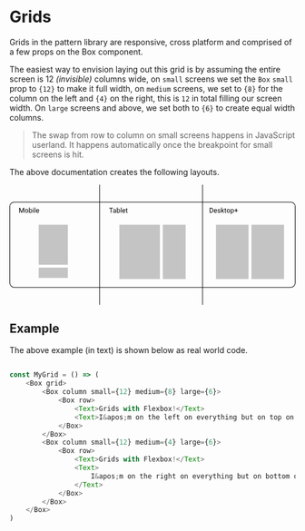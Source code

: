 
<Meta title="API Reference/Grid" />

<Logo />
<br />
<br />

# Grids

Grids in the pattern library are responsive, cross platform and comprised of a few props on the Box component.

The easiest way to envision laying out this grid is by assuming the entire screen is 12 _(invisible)_ columns wide, on `small` screens we set the `Box` `small` prop to `{12}` to make it full width, on `medium` screens, we set to `{8}` for the column on the left and `{4}` on the right, this is `12` in total filling our screen width. On `large` screens and above, we set both to `{6}` to create equal width columns.

> The swap from row to column on small screens happens in JavaScript userland. It happens automatically once the breakpoint for small screens is hit.

The above documentation creates the following layouts.

<Svg width="100%" viewBox="0 0 500 210" fill="none">
<Rect x="0.5" y="30.5" width="499" height="149" rx="7.5" stroke="black"/>
<Path d="M180.885 41.3945H178.143V49H177.023V41.3945H174.287V40.4688H180.885V41.3945ZM185.227 49C185.164 48.875 185.113 48.6523 185.074 48.332C184.57 48.8555 183.969 49.1172 183.27 49.1172C182.645 49.1172 182.131 48.9414 181.729 48.5898C181.33 48.2344 181.131 47.7852 181.131 47.2422C181.131 46.582 181.381 46.0703 181.881 45.707C182.385 45.3398 183.092 45.1562 184.002 45.1562H185.057V44.6582C185.057 44.2793 184.943 43.9785 184.717 43.7559C184.49 43.5293 184.156 43.416 183.715 43.416C183.328 43.416 183.004 43.5137 182.742 43.709C182.48 43.9043 182.35 44.1406 182.35 44.418H181.26C181.26 44.1016 181.371 43.7969 181.594 43.5039C181.82 43.207 182.125 42.9727 182.508 42.8008C182.895 42.6289 183.318 42.543 183.779 42.543C184.51 42.543 185.082 42.7266 185.496 43.0938C185.91 43.457 186.125 43.959 186.141 44.5996V47.5176C186.141 48.0996 186.215 48.5625 186.363 48.9062V49H185.227ZM183.428 48.1738C183.768 48.1738 184.09 48.0859 184.395 47.9102C184.699 47.7344 184.92 47.5059 185.057 47.2246V45.9238H184.207C182.879 45.9238 182.215 46.3125 182.215 47.0898C182.215 47.4297 182.328 47.6953 182.555 47.8867C182.781 48.0781 183.072 48.1738 183.428 48.1738ZM193.207 45.9004C193.207 46.8691 192.984 47.6484 192.539 48.2383C192.094 48.8242 191.496 49.1172 190.746 49.1172C189.945 49.1172 189.326 48.834 188.889 48.2676L188.836 49H187.84V40H188.924V43.3574C189.361 42.8145 189.965 42.543 190.734 42.543C191.504 42.543 192.107 42.834 192.545 43.416C192.986 43.998 193.207 44.7949 193.207 45.8066V45.9004ZM192.123 45.7773C192.123 45.0391 191.98 44.4688 191.695 44.0664C191.41 43.6641 191 43.4629 190.465 43.4629C189.75 43.4629 189.236 43.7949 188.924 44.459V47.2012C189.256 47.8652 189.773 48.1973 190.477 48.1973C190.996 48.1973 191.4 47.9961 191.689 47.5938C191.979 47.1914 192.123 46.5859 192.123 45.7773ZM195.756 49H194.672V40H195.756V49ZM200.127 49.1172C199.268 49.1172 198.568 48.8359 198.029 48.2734C197.49 47.707 197.221 46.9512 197.221 46.0059V45.8066C197.221 45.1777 197.34 44.6172 197.578 44.125C197.82 43.6289 198.156 43.2422 198.586 42.9648C199.02 42.6836 199.488 42.543 199.992 42.543C200.816 42.543 201.457 42.8145 201.914 43.3574C202.371 43.9004 202.6 44.6777 202.6 45.6895V46.1406H198.305C198.32 46.7656 198.502 47.2715 198.85 47.6582C199.201 48.041 199.646 48.2324 200.186 48.2324C200.568 48.2324 200.893 48.1543 201.158 47.998C201.424 47.8418 201.656 47.6348 201.855 47.377L202.518 47.8926C201.986 48.709 201.189 49.1172 200.127 49.1172ZM199.992 43.4336C199.555 43.4336 199.188 43.5938 198.891 43.9141C198.594 44.2305 198.41 44.6758 198.34 45.25H201.516V45.168C201.484 44.6172 201.336 44.1914 201.07 43.8906C200.805 43.5859 200.445 43.4336 199.992 43.4336ZM205.33 41.125V42.6602H206.514V43.498H205.33V47.4297C205.33 47.6836 205.383 47.875 205.488 48.0039C205.594 48.1289 205.773 48.1914 206.027 48.1914C206.152 48.1914 206.324 48.168 206.543 48.1211V49C206.258 49.0781 205.98 49.1172 205.711 49.1172C205.227 49.1172 204.861 48.9707 204.615 48.6777C204.369 48.3848 204.246 47.9688 204.246 47.4297V43.498H203.092V42.6602H204.246V41.125H205.33Z" fill="black"/>
<Path d="M349.99 49V40.4688H352.398C353.141 40.4688 353.797 40.6328 354.367 40.9609C354.938 41.2891 355.377 41.7559 355.686 42.3613C355.998 42.9668 356.156 43.6621 356.16 44.4473V44.9922C356.16 45.7969 356.004 46.502 355.691 47.1074C355.383 47.7129 354.939 48.1777 354.361 48.502C353.787 48.8262 353.117 48.9922 352.352 49H349.99ZM351.115 41.3945V48.0801H352.299C353.166 48.0801 353.84 47.8105 354.32 47.2715C354.805 46.7324 355.047 45.9648 355.047 44.9688V44.4707C355.047 43.502 354.818 42.75 354.361 42.2148C353.908 41.6758 353.264 41.4023 352.428 41.3945H351.115ZM360.326 49.1172C359.467 49.1172 358.768 48.8359 358.229 48.2734C357.689 47.707 357.42 46.9512 357.42 46.0059V45.8066C357.42 45.1777 357.539 44.6172 357.777 44.125C358.02 43.6289 358.355 43.2422 358.785 42.9648C359.219 42.6836 359.688 42.543 360.191 42.543C361.016 42.543 361.656 42.8145 362.113 43.3574C362.57 43.9004 362.799 44.6777 362.799 45.6895V46.1406H358.504C358.52 46.7656 358.701 47.2715 359.049 47.6582C359.4 48.041 359.846 48.2324 360.385 48.2324C360.768 48.2324 361.092 48.1543 361.357 47.998C361.623 47.8418 361.855 47.6348 362.055 47.377L362.717 47.8926C362.186 48.709 361.389 49.1172 360.326 49.1172ZM360.191 43.4336C359.754 43.4336 359.387 43.5938 359.09 43.9141C358.793 44.2305 358.609 44.6758 358.539 45.25H361.715V45.168C361.684 44.6172 361.535 44.1914 361.27 43.8906C361.004 43.5859 360.645 43.4336 360.191 43.4336ZM367.75 47.3184C367.75 47.0254 367.639 46.7988 367.416 46.6387C367.197 46.4746 366.812 46.334 366.262 46.2168C365.715 46.0996 365.279 45.959 364.955 45.7949C364.635 45.6309 364.396 45.4355 364.24 45.209C364.088 44.9824 364.012 44.7129 364.012 44.4004C364.012 43.8809 364.23 43.4414 364.668 43.082C365.109 42.7227 365.672 42.543 366.355 42.543C367.074 42.543 367.656 42.7285 368.102 43.0996C368.551 43.4707 368.775 43.9453 368.775 44.5234H367.686C367.686 44.2266 367.559 43.9707 367.305 43.7559C367.055 43.541 366.738 43.4336 366.355 43.4336C365.961 43.4336 365.652 43.5195 365.43 43.6914C365.207 43.8633 365.096 44.0879 365.096 44.3652C365.096 44.627 365.199 44.8242 365.406 44.957C365.613 45.0898 365.986 45.2168 366.525 45.3379C367.068 45.459 367.508 45.6035 367.844 45.7715C368.18 45.9395 368.428 46.1426 368.588 46.3809C368.752 46.6152 368.834 46.9023 368.834 47.2422C368.834 47.8086 368.607 48.2637 368.154 48.6074C367.701 48.9473 367.113 49.1172 366.391 49.1172C365.883 49.1172 365.434 49.0273 365.043 48.8477C364.652 48.668 364.346 48.418 364.123 48.0977C363.904 47.7734 363.795 47.4238 363.795 47.0488H364.879C364.898 47.4121 365.043 47.7012 365.312 47.916C365.586 48.127 365.945 48.2324 366.391 48.2324C366.801 48.2324 367.129 48.1504 367.375 47.9863C367.625 47.8184 367.75 47.5957 367.75 47.3184ZM372.016 46.0645L371.336 46.7734V49H370.252V40H371.336V45.4434L371.916 44.7461L373.891 42.6602H375.209L372.742 45.3086L375.496 49H374.225L372.016 46.0645ZM377.799 41.125V42.6602H378.982V43.498H377.799V47.4297C377.799 47.6836 377.852 47.875 377.957 48.0039C378.062 48.1289 378.242 48.1914 378.496 48.1914C378.621 48.1914 378.793 48.168 379.012 48.1211V49C378.727 49.0781 378.449 49.1172 378.18 49.1172C377.695 49.1172 377.33 48.9707 377.084 48.6777C376.838 48.3848 376.715 47.9688 376.715 47.4297V43.498H375.561V42.6602H376.715V41.125H377.799ZM379.85 45.7715C379.85 45.1504 379.971 44.5918 380.213 44.0957C380.459 43.5996 380.799 43.2168 381.232 42.9473C381.67 42.6777 382.168 42.543 382.727 42.543C383.59 42.543 384.287 42.8418 384.818 43.4395C385.354 44.0371 385.621 44.832 385.621 45.8242V45.9004C385.621 46.5176 385.502 47.0723 385.264 47.5645C385.029 48.0527 384.691 48.4336 384.25 48.707C383.812 48.9805 383.309 49.1172 382.738 49.1172C381.879 49.1172 381.182 48.8184 380.646 48.2207C380.115 47.623 379.85 46.832 379.85 45.8477V45.7715ZM380.939 45.9004C380.939 46.6035 381.102 47.168 381.426 47.5938C381.754 48.0195 382.191 48.2324 382.738 48.2324C383.289 48.2324 383.727 48.0176 384.051 47.5879C384.375 47.1543 384.537 46.5488 384.537 45.7715C384.537 45.0762 384.371 44.5137 384.039 44.084C383.711 43.6504 383.273 43.4336 382.727 43.4336C382.191 43.4336 381.76 43.6465 381.432 44.0723C381.104 44.498 380.939 45.1074 380.939 45.9004ZM392.336 45.9004C392.336 46.8652 392.115 47.6426 391.674 48.2324C391.232 48.8223 390.635 49.1172 389.881 49.1172C389.111 49.1172 388.506 48.873 388.064 48.3848V51.4375H386.98V42.6602H387.971L388.023 43.3633C388.465 42.8164 389.078 42.543 389.863 42.543C390.625 42.543 391.227 42.8301 391.668 43.4043C392.113 43.9785 392.336 44.7773 392.336 45.8008V45.9004ZM391.252 45.7773C391.252 45.0625 391.1 44.498 390.795 44.084C390.49 43.6699 390.072 43.4629 389.541 43.4629C388.885 43.4629 388.393 43.7539 388.064 44.3359V47.3652C388.389 47.9434 388.885 48.2324 389.553 48.2324C390.072 48.2324 390.484 48.0273 390.789 47.6172C391.098 47.2031 391.252 46.5898 391.252 45.7773ZM396.824 44.4238H399.203V45.4492H396.824V48.1445H395.734V45.4492H393.355V44.4238H395.734V41.9336H396.824V44.4238Z" fill="black"/>
<Line x1="157.5" y1="2.18557e-08" x2="157.5" y2="210" stroke="black"/>
<Line x1="337.5" y1="2.18557e-08" x2="337.5" y2="210" stroke="black"/>
<Path d="M18.4434 40.4688L21.2324 47.4297L24.0215 40.4688H25.4805V49H24.3555V45.6777L24.4609 42.0918L21.6602 49H20.7988L18.0039 42.1094L18.1152 45.6777V49H16.9902V40.4688H18.4434ZM27.0098 45.7715C27.0098 45.1504 27.1309 44.5918 27.373 44.0957C27.6191 43.5996 27.959 43.2168 28.3926 42.9473C28.8301 42.6777 29.3281 42.543 29.8867 42.543C30.75 42.543 31.4473 42.8418 31.9785 43.4395C32.5137 44.0371 32.7812 44.832 32.7812 45.8242V45.9004C32.7812 46.5176 32.6621 47.0723 32.4238 47.5645C32.1895 48.0527 31.8516 48.4336 31.4102 48.707C30.9727 48.9805 30.4688 49.1172 29.8984 49.1172C29.0391 49.1172 28.3418 48.8184 27.8066 48.2207C27.2754 47.623 27.0098 46.832 27.0098 45.8477V45.7715ZM28.0996 45.9004C28.0996 46.6035 28.2617 47.168 28.5859 47.5938C28.9141 48.0195 29.3516 48.2324 29.8984 48.2324C30.4492 48.2324 30.8867 48.0176 31.2109 47.5879C31.5352 47.1543 31.6973 46.5488 31.6973 45.7715C31.6973 45.0762 31.5312 44.5137 31.1992 44.084C30.8711 43.6504 30.4336 43.4336 29.8867 43.4336C29.3516 43.4336 28.9199 43.6465 28.5918 44.0723C28.2637 44.498 28.0996 45.1074 28.0996 45.9004ZM39.5078 45.9004C39.5078 46.8691 39.2852 47.6484 38.8398 48.2383C38.3945 48.8242 37.7969 49.1172 37.0469 49.1172C36.2461 49.1172 35.627 48.834 35.1895 48.2676L35.1367 49H34.1406V40H35.2246V43.3574C35.6621 42.8145 36.2656 42.543 37.0352 42.543C37.8047 42.543 38.4082 42.834 38.8457 43.416C39.2871 43.998 39.5078 44.7949 39.5078 45.8066V45.9004ZM38.4238 45.7773C38.4238 45.0391 38.2812 44.4688 37.9961 44.0664C37.7109 43.6641 37.3008 43.4629 36.7656 43.4629C36.0508 43.4629 35.5371 43.7949 35.2246 44.459V47.2012C35.5566 47.8652 36.0742 48.1973 36.7773 48.1973C37.2969 48.1973 37.7012 47.9961 37.9902 47.5938C38.2793 47.1914 38.4238 46.5859 38.4238 45.7773ZM42.0566 49H40.9727V42.6602H42.0566V49ZM40.8848 40.9785C40.8848 40.8027 40.9375 40.6543 41.043 40.5332C41.1523 40.4121 41.3125 40.3516 41.5234 40.3516C41.7344 40.3516 41.8945 40.4121 42.0039 40.5332C42.1133 40.6543 42.168 40.8027 42.168 40.9785C42.168 41.1543 42.1133 41.3008 42.0039 41.418C41.8945 41.5352 41.7344 41.5938 41.5234 41.5938C41.3125 41.5938 41.1523 41.5352 41.043 41.418C40.9375 41.3008 40.8848 41.1543 40.8848 40.9785ZM44.9746 49H43.8906V40H44.9746V49ZM49.3457 49.1172C48.4863 49.1172 47.7871 48.8359 47.248 48.2734C46.709 47.707 46.4395 46.9512 46.4395 46.0059V45.8066C46.4395 45.1777 46.5586 44.6172 46.7969 44.125C47.0391 43.6289 47.375 43.2422 47.8047 42.9648C48.2383 42.6836 48.707 42.543 49.2109 42.543C50.0352 42.543 50.6758 42.8145 51.1328 43.3574C51.5898 43.9004 51.8184 44.6777 51.8184 45.6895V46.1406H47.5234C47.5391 46.7656 47.7207 47.2715 48.0684 47.6582C48.4199 48.041 48.8652 48.2324 49.4043 48.2324C49.7871 48.2324 50.1113 48.1543 50.377 47.998C50.6426 47.8418 50.875 47.6348 51.0742 47.377L51.7363 47.8926C51.2051 48.709 50.4082 49.1172 49.3457 49.1172ZM49.2109 43.4336C48.7734 43.4336 48.4062 43.5938 48.1094 43.9141C47.8125 44.2305 47.6289 44.6758 47.5586 45.25H50.7344V45.168C50.7031 44.6172 50.5547 44.1914 50.2891 43.8906C50.0234 43.5859 49.6641 43.4336 49.2109 43.4336Z" fill="black"/>
<Rect x="51" y="70" width="51" height="70" fill="#C4C4C4"/>
<Rect x="192" y="70" width="71" height="95" fill="#C4C4C4"/>
<Rect x="268" y="70" width="40" height="95" fill="#C4C4C4"/>
<Rect x="361" y="70" width="57" height="95" fill="#C4C4C4"/>
<Rect x="423" y="70" width="57" height="95" fill="#C4C4C4"/>
<Rect x="51" y="145" width="51" height="18" fill="#C4C4C4"/>
</Svg>

## Example

The above example (in text) is shown below as real world code.

```typescript

const MyGrid = () => (
	<Box grid>
		<Box column small={12} medium={8} large={6}>
			<Box row>
				<Text>Grids with Flexbox!</Text>
				<Text>I&apos;m on the left on everything but on top on Mobile!</Text>
			</Box>
		</Box>
		<Box column small={12} medium={4} large={6}>
			<Box row>
				<Text>Grids with Flexbox!</Text>
				<Text>
					I&apos;m on the right on everything but on bottom on Mobile!
				</Text>
			</Box>
		</Box>
	</Box>
)
```

